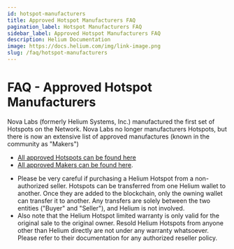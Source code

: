 ```yaml
---
id: hotspot-manufacturers
title: Approved Hotspot Manufacturers FAQ
pagination_label: Hotspot Manufacturers FAQ
sidebar_label: Approved Hotspot Manufacturers FAQ
description: Helium Documentation
image: https://docs.helium.com/img/link-image.png
slug: /faq/hotspot-manufacturers
---
```



# FAQ - Approved Hotspot Manufacturers

<LegacyContentBanner />

Nova Labs (formerly Helium Systems, Inc.) manufactured the first set of Hotspots on the Network.
Nova Labs no longer manufacturers Hotspots, but there is now an extensive list of approved
manufactures (known in the community as "Makers")

- [All approved Hotspots can be found here](https://helium.com/mine)
- [All approved Makers can be found here](/network-iot/hotspots-iot/full-hotspots).

* Please be very careful if purchasing a Helium Hotspot from a non-authorized seller. Hotspots can
  be transferred from one Helium wallet to another. Once they are added to the blockchain, only the
  owning wallet can transfer it to another. Any transfers are solely between the two entities
  ("Buyer" and "Seller"), and Helium is not involved.
* Also note that the Helium Hotspot limited warranty is only valid for the original sale to the
  original owner. Resold Helium Hotspots from anyone other than Helium directly are not under any
  warranty whatsoever. Please refer to their documentation for any authorized reseller policy.
